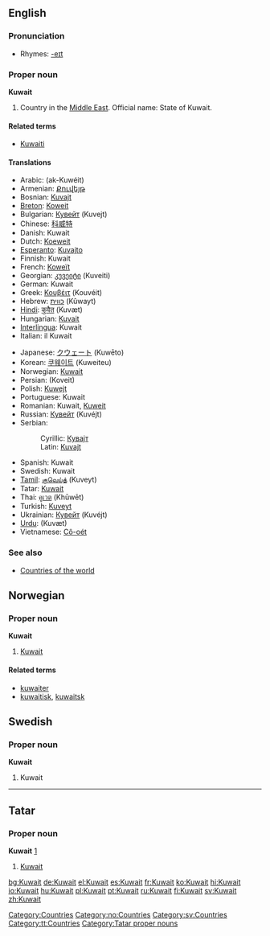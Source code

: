 ==English==
{{wikipedia}}

===Pronunciation===
*Rhymes: [[Rhymes:English:-eɪt|-eɪt]]

===Proper noun===
'''Kuwait'''

# Country in the [[Middle East]]. Official name: State of Kuwait.

====Related terms====
*[[Kuwaiti]]

====Translations====
{{top}}
*Arabic: {{FAchar|[[الكويت]]}} (ak-Kuwéit)
*Armenian: [[Քուվեյթ]] {{Unicode|(Ḳouveyṭ)}}
*Bosnian: [[Kuvajt#Bosnian|Kuvajt]] {{m}}
*[[Breton]]: [[Koweit]]
*Bulgarian: [[Кувейт]] (Kuvejt) {{m}}
*Chinese: [[科威特]]
*Danish: Kuwait
*Dutch: [[Koeweit]]
*[[Esperanto]]: [[Kuvajto]]
*Finnish: Kuwait
*French: [[Koweït]] {{m}}
*Georgian: [[კუვეიტი]] (Kuveiti)
*German: Kuwait
*Greek: [[Κουβέιτ]] (Kouvéit) {{n}}
*Hebrew: [[כווית]] (Kûwayt)
*[[Hindi]]: [[कुवैत]] (Kuvæt)
*Hungarian: [[Kuvait]]
*[[Interlingua]]: Kuwait
*Italian: il Kuwait {{m}}
{{mid}}
*Japanese: [[クウェート]] (Kuwēto)
*Korean: [[쿠웨이트]] (Kuweiteu)
*Norwegian: [[#Norwegian|Kuwait]]
*Persian: {{FAchar|[[کویت]]}} (Koveit)
*Polish: [[Kuwejt]]
*Portuguese: Kuwait
*Romanian: Kuwait, [[Kuweit]] {{n}}
*Russian: [[Кувейт]] (Kuvéjt) {{m}}
*Serbian:
*:Cyrillic: [[Кувајт#Serbian|Кувајт]] {{m}}
*:Latin: [[Kuvajt#Serbian|Kuvajt]] {{m}}
*Spanish: Kuwait {{m}}
*Swedish: Kuwait
*[[Tamil]]: [[குவெய்த்]] (Kuveyt)
*Tatar: [[Kuwait#Tatar|Kuwait]]
*Thai: [[คูเวต]] (Khūwēt)
*Turkish: [[Kuveyt]]
*Ukrainian: [[Кувейт]] (Kuvéjt)
*[[Urdu]]: {{FAchar|[[کویت]]}} (Kuvæt)
*Vietnamese: [[Cô-oét]]
{{bottom}}

===See also===
*[[Countries of the world]]
[[Category:Countries]]

==Norwegian==
===Proper noun===
[[Category:no:Countries]]
'''Kuwait'''
#[[#English|Kuwait]]
====Related terms====
*[[kuwaiter]]
*[[kuwaitisk]], [[kuwaitsk]]

==Swedish==
===Proper noun===
'''Kuwait'''
#Kuwait

[[Category:sv:Countries]]

----
==Tatar==
===Proper noun===
'''Kuwait''' [http://www.azatliq.org/news/international/tb/archives/2004/11/30.asp]
#[[Kuwait#English|Kuwait]]
[[Category:tt:Countries]]
[[Category:Tatar proper nouns]]

[[bg:Kuwait]]
[[de:Kuwait]]
[[el:Kuwait]]
[[es:Kuwait]]
[[fr:Kuwait]]
[[ko:Kuwait]]
[[hi:Kuwait]]
[[io:Kuwait]]
[[hu:Kuwait]]
[[pl:Kuwait]]
[[pt:Kuwait]]
[[ru:Kuwait]]
[[fi:Kuwait]]
[[sv:Kuwait]]
[[zh:Kuwait]]